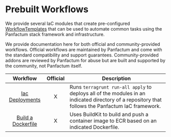 # Prebuilt Workflows

We provide several IaC modules that create pre-configured [WorkflowTemplates](https://argo-workflows.readthedocs.io/en/latest/workflow-templates/)
that can be used to automate common tasks using the Panfactum stack framework and infrastructure.

We provide documentation here for both official and community-provided workflows. Official workflows are maintained by
Panfactum and come with the standard compatibility and support guarantees. Community-provided addons are reviewed
by Panfactum for abuse but are built and supported by the community, not Panfactum itself.

|                                                 Workflow                                                 | Official | Description                                                                                                                                       |
| :------------------------------------------------------------------------------------------------------: | :------: | ------------------------------------------------------------------------------------------------------------------------------------------------- |
|      [Iac Deployments](/docs/main/reference/infrastructure-modules/submodule/workflow/wf_tf_deploy)      |     X    | Runs `terragrunt run-all apply` to deploys all of the modules in an indicated directory of a repository that follows the Panfactum IaC framework. |
| [Build a Dockerfile](/docs/main/reference/infrastructure-modules/submodule/workflow/wf_dockerfile_build) |     X    | Uses BuildKit to build and push a container image to ECR based on an indicated Dockerfile.                                                        |
